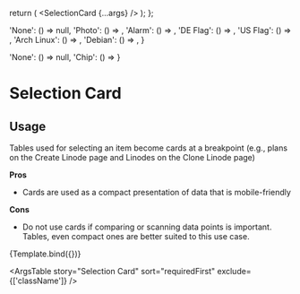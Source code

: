 
<Meta title="UI Elements/Selection Card" component={SelectionCard} />

   return (
     <SelectionCard {...args} />
   );
 };

  'None': () => null,
  'Photo': () => <InsertPhoto />,
  'Alarm': () => <Alarm />,
  'DE Flag': () => <DE width="32" height="24" viewBox="0 0 640 480" />,
  'US Flag': () => <US width="32" height="24" viewBox="0 0 720 480" />,
  'Arch Linux': () => <span className="fl-archlinux" />,
  'Debian': () => <span className="fl-debian" />,
}

  'None': () => null,
  'Chip': () => <Chip label="DEFAULT" component="span" />
}

# Selection Card

## Usage

Tables used for selecting an item become cards at a breakpoint (e.g., plans on the Create Linode page and Linodes on the Clone Linode page)

**Pros**
- Cards are used as a compact presentation of data that is mobile-friendly

**Cons**
- Do not use cards if comparing or scanning data points is important. Tables, even compact ones are better suited to this use case.

<Canvas>
  <Story
    name="Selection Card"
     args={{
      renderIcon: iconOptions.Photo,
      renderVariant: variantOptions.None,
      heading: 'Photos',
      subheadings: ['Use a photo', 'Select up to 3'],
      checked: false,
      disabled: false,
      tooltip: '',
      }}
    argTypes={{
      renderIcon: {
        description: 'Element to render on the left side.',
        control: {
          type: 'select'
        },
        options: iconOptions,
      },
      renderVariant: {
        description: 'Element to render on the right side.',
        control: {
          type: 'select'
        },
        options: variantOptions,
      },
      checked: {
        description: 'If `true`, the card should be displayed in a checked state.',
        table: {
          defaultValue: {
            summary: 'false',
          },
        },
      },
      disabled: {
        description: 'If `true`, the card should be displayed in a disabled state.',
        table: {
          defaultValue: {
            summary: 'false',
          },
        },
      },
      tooltip: {
        description: 'Text shown when hovering over the card.',
      }
    }}
  >
    {Template.bind({})}
  </Story>
</Canvas>

<ArgsTable
  story="Selection Card"
  sort="requiredFirst"
  exclude={['className']}
/>